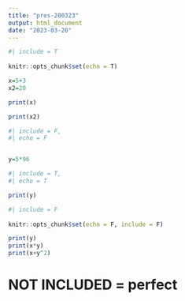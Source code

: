 ```yaml
---
title: "pres-200323"
output: html_document
date: "2023-03-20"
---
```


```r
#| include = T
 
knitr::opts_chunk$set(echo = T)
```

```r
x=5+3
x2=20
```

```r
print(x)
```

```r
print(x2)
```


```r
#| include = F,
#| echo = F


y=5*96 
```

```r
#| include = T,
#| echo = T

print(y)
```


```r
#| include = F
 
knitr::opts_chunk$set(echo = F, include = F)
```

```r
print(y)
print(x*y)
print(x+y^2)
```
# NOT INCLUDED = perfect 

